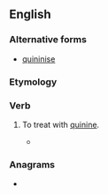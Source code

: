 ==English==

===Alternative forms===
* [[quininise]]

===Etymology===
{{suffix|en|quinine|ize|alt1=quinin(e)}}

===Verb===
{{en-verb|quininiz}}

# {{lb|en|obsolete}} To treat with [[quinine]].
#* {{quote-book|en|title=Transactions of the American Medical Association|volume=23|year=1872|url=http://books.google.com/books?id=Kg9YAAAAMAAJ&dq=%22quininize%22&pg=PA393#v=onepage&q=%22quininize%22&f=false|passage=You have only to '''quininize''' your patient on the day preceding, and continue it until the 7th, 14th, or 21st days shall have passed, to break up the disease.}}

===Anagrams===
* {{anagrams|en|a=eiiinnquz|quinizine}}